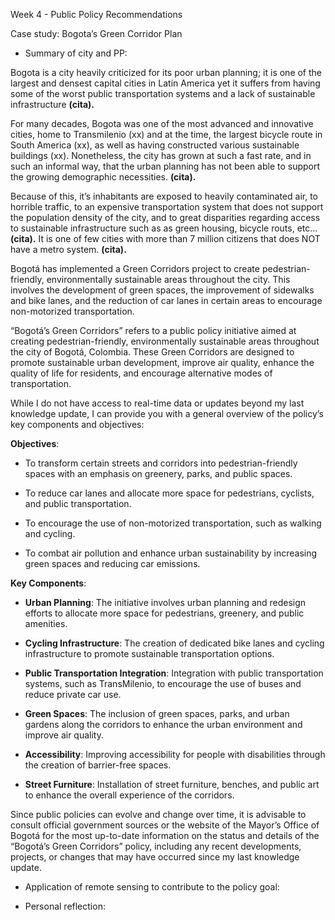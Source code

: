 Week 4 - Public Policy Recommendations

Case study: Bogota's Green Corridor Plan

-   Summary of city and PP:

Bogota is a city heavily criticized for its poor urban planning; it is one of the largest and densest capital cities in Latin America yet it suffers from having some of the worst public transportation systems and a lack of sustainable infrastructure **(cita).**

For many decades, Bogota was one of the most advanced and innovative cities, home to Transmilenio (xx) and at the time, the largest bicycle route in South America (xx), as well as having constructed various sustainable buildings (xx). Nonetheless, the city has grown at such a fast rate, and in such an informal way, that the urban planning has not been able to support the growing demographic necessities. **(cita).**

Because of this, it's inhabitants are exposed to heavily contaminated air, to horrible traffic, to an expensive transportation system that does not support the population density of the city, and to great disparities regarding access to sustainable infrastructure such as as green housing, bicycle routs, etc... **(cita).** It is one of few cities with more than 7 million citizens that does NOT have a metro system. **(cita).**

Bogotá has implemented a Green Corridors project to create pedestrian-friendly, environmentally sustainable areas throughout the city. This involves the development of green spaces, the improvement of sidewalks and bike lanes, and the reduction of car lanes in certain areas to encourage non-motorized transportation.

"Bogotá's Green Corridors" refers to a public policy initiative aimed at creating pedestrian-friendly, environmentally sustainable areas throughout the city of Bogotá, Colombia. These Green Corridors are designed to promote sustainable urban development, improve air quality, enhance the quality of life for residents, and encourage alternative modes of transportation.

While I do not have access to real-time data or updates beyond my last knowledge update, I can provide you with a general overview of the policy's key components and objectives:

**Objectives**:

-   To transform certain streets and corridors into pedestrian-friendly spaces with an emphasis on greenery, parks, and public spaces.

-   To reduce car lanes and allocate more space for pedestrians, cyclists, and public transportation.

-   To encourage the use of non-motorized transportation, such as walking and cycling.

-   To combat air pollution and enhance urban sustainability by increasing green spaces and reducing car emissions.

**Key Components**:

-   **Urban Planning**: The initiative involves urban planning and redesign efforts to allocate more space for pedestrians, greenery, and public amenities.

-   **Cycling Infrastructure**: The creation of dedicated bike lanes and cycling infrastructure to promote sustainable transportation options.

-   **Public Transportation Integration**: Integration with public transportation systems, such as TransMilenio, to encourage the use of buses and reduce private car use.

-   **Green Spaces**: The inclusion of green spaces, parks, and urban gardens along the corridors to enhance the urban environment and improve air quality.

-   **Accessibility**: Improving accessibility for people with disabilities through the creation of barrier-free spaces.

-   **Street Furniture**: Installation of street furniture, benches, and public art to enhance the overall experience of the corridors.

Since public policies can evolve and change over time, it is advisable to consult official government sources or the website of the Mayor's Office of Bogotá for the most up-to-date information on the status and details of the "Bogotá's Green Corridors" policy, including any recent developments, projects, or changes that may have occurred since my last knowledge update.

-   Application of remote sensing to contribute to the policy goal:

-   Personal reflection:
